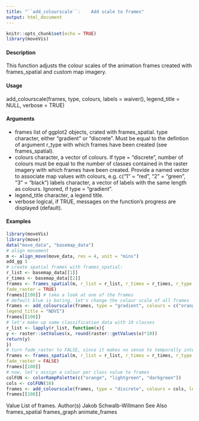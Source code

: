 ```yaml
---
title: "``add_colourscale``:    Add scale to frames"
output: html_document
---
```


```r
knitr::opts_chunk$set(echo = TRUE)
library(moveVis)
```



#### Description
This function adjusts the colour scales of the animation frames created with frames_spatial and
custom map imagery.

#### Usage
add_colourscale(frames, type, colours, labels = waiver(),
legend_title = NULL, verbose = TRUE)

#### Arguments 
* frames list of ggplot2 objects, crated with frames_spatial.
type character, either "gradient" or "discrete". Must be equal to the defintion of argument r_type with which frames have been created (see frames_spatial).
* colours character, a vector of colours. If type = "discrete", number of colours must
be equal to the number of classes contained in the raster imagery with which frames have been created. Provide a named vector to associate map values with
colours, e.g. c("1" = "red", "2" = "green", "3" = "black")
labels character, a vector of labels with the same length as colours. Ignored, if
type = "gradient".
* legend_title character, a legend title.
* verbose logical, if TRUE, messages on the function’s progress are displayed (default).

#### Examples

```r
library(moveVis)
library(move)
data("move_data", "basemap_data")
# align movement
m <- align_move(move_data, res = 4, unit = "mins")
add_gg 5
# create spatial frames with frames_spatial:
r_list <- basemap_data[[1]]
r_times <- basemap_data[[2]]
frames <- frames_spatial(m, r_list = r_list, r_times = r_times, r_type = "gradient",
fade_raster = TRUE)
frames[[100]] # take a look at one of the frames
# default blue is boring, let's change the colour scale of all frames
frames <- add_colourscale(frames, type = "gradient", colours = c("orange", "white", "darkgreen"),
legend_title = "NDVI")
frames[[100]]
# let's make up some classification data with 10 classes
r_list <- lapply(r_list, function(x){
y <- raster::setValues(x, round(raster::getValues(x)*10))
return(y)
})
# turn fade_raster to FALSE, since it makes no sense to temporally interpolate discrete classes
frames <- frames_spatial(m, r_list = r_list, r_times = r_times, r_type = "discrete",
fade_raster = FALSE)
frames[[100]]
# now, let's assign a colour per class value to frames
colFUN <- colorRampPalette(c("orange", "lightgreen", "darkgreen"))
cols <- colFUN(10)
frames <- add_colourscale(frames, type = "discrete", colours = cols, legend_title = "Classes")
frames[[100]]
```

Value
List of frames.
Author(s)
Jakob Schwalb-Willmann
See Also
frames_spatial frames_graph animate_frames
